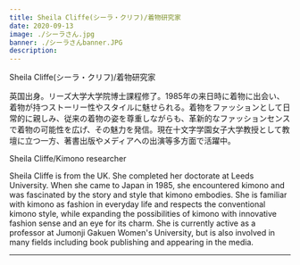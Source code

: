 ```yaml
---
title: Sheila Cliffe(シーラ・クリフ)/着物研究家
date: 2020-09-13
image: ./シーラさん.jpg
banner: ./シーラさんbanner.JPG
description: 
---
```


<th>Sheila Cliffe(シーラ・クリフ)/着物研究家</th>


英国出身。リーズ大学大学院博士課程修了。1985年の来日時に着物に出会い、着物が持つストーリー性やスタイルに魅せられる。着物をファッションとして日常的に親しみ、従来の着物の姿を尊重しながらも、革新的なファッションセンスで着物の可能性を広げ、その魅力を発信。現在十文字学園女子大学教授として教壇に立つ一方、著書出版やメディアへの出演等多方面で活躍中。


<Row>
<th>Sheila Cliffe/Kimono researcher</th>

Sheila Cliffe is from the UK. She completed her doctorate at Leeds University. When she came to Japan in 1985, she encountered kimono and was fascinated by the story and style that kimono embodies. She is familiar with kimono as fashion in everyday life and respects the conventional kimono style, while expanding the possibilities of kimono with innovative fashion sense and an eye for its charm. She is currently active as a professor at Jumonji Gakuen Women's University, but is also involved in many fields including book publishing and appearing in the media.
</Row>

---

